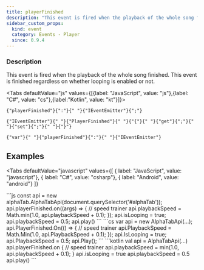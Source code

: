 ```yaml
---
title: playerFinished
description: "This event is fired when the playback of the whole song finished."
sidebar_custom_props:
  kind: event
  category: Events - Player
  since: 0.9.4
---
```



<SinceBadge since="0.9.4" />

### Description
This event is fired when the playback of the whole song finished. This event is finished regardless on whether looping is enabled or not.

<Tabs defaultValue="js" values={[{label: "JavaScript", value: "js"},{label: "C#", value: "cs"},{label:"Kotlin", value: "kt"}]}>
<TabItem value="js">
<div className="codeBlockContainer"><div className="codeBlockContent"><pre className="codeBlock"><code className="codeBlockLines" style={{"color":"#393A34","backgroundColor":"#f6f8fa"}}><span style={{"color":"#36acaa"}}>{"playerFinished"}</span><span style={{"color":"#393A34"}}>{":"}</span><span style={{"color":"#393A34","backgroundColor":"#f6f8fa"}}>{" "}</span><Link style={{"color":"#36acaa"}} to={"/docs/reference/types/ieventemitter/"}>{"IEventEmitter"}</Link><span style={{"color":"#393A34"}}>{";"}</span></code></pre></div></div>
</TabItem>
<TabItem value="cs">
<div className="codeBlockContainer"><div className="codeBlockContent"><pre className="codeBlock"><code className="codeBlockLines" style={{"color":"#393A34","backgroundColor":"#f6f8fa"}}><Link style={{"color":"#36acaa"}} to={"/docs/reference/types/ieventemitter/"}>{"IEventEmitter"}</Link><span style={{"color":"#393A34","backgroundColor":"#f6f8fa"}}>{" "}</span><span style={{"color":"#36acaa"}}>{"PlayerFinished"}</span><span style={{"color":"#393A34","backgroundColor":"#f6f8fa"}}>{" "}</span><span style={{"color":"#393A34"}}>{"{"}</span><span style={{"color":"#393A34","backgroundColor":"#f6f8fa"}}>{" "}</span><span style={{"color":"#00009f"}}>{"get"}</span><span style={{"color":"#393A34"}}>{";"}</span><span style={{"color":"#393A34","backgroundColor":"#f6f8fa"}}>{" "}</span><span style={{"color":"#00009f"}}>{"set"}</span><span style={{"color":"#393A34"}}>{";"}</span><span style={{"color":"#393A34","backgroundColor":"#f6f8fa"}}>{" "}</span><span style={{"color":"#393A34"}}>{"}"}</span></code></pre></div></div>
</TabItem>
<TabItem value="kt">
<div className="codeBlockContainer"><div className="codeBlockContent"><pre className="codeBlock"><code className="codeBlockLines" style={{"color":"#393A34","backgroundColor":"#f6f8fa"}}><span style={{"color":"#00009f"}}>{"var"}</span><span style={{"color":"#393A34","backgroundColor":"#f6f8fa"}}>{" "}</span><span style={{"color":"#36acaa"}}>{"playerFinished"}</span><span style={{"color":"#393A34"}}>{":"}</span><span style={{"color":"#393A34","backgroundColor":"#f6f8fa"}}>{" "}</span><Link style={{"color":"#36acaa"}} to={"/docs/reference/types/ieventemitter/"}>{"IEventEmitter"}</Link></code></pre></div></div>
</TabItem>
</Tabs>


## Examples

<Tabs
    defaultValue="javascript"
    values={[
      { label: "JavaScript", value: "javascript"},
      { label: "C#", value: "csharp"},
      { label: "Android", value: "android"}
    ]}
>
<TabItem value="javascript">
```js
const api = new alphaTab.AlphaTabApi(document.querySelector('#alphaTab'));
api.playerFinished.on((args) => {
    // speed trainer
    api.playbackSpeed = Math.min(1.0, api.playbackSpeed + 0.1);
});
api.isLooping = true;
api.playbackSpeed = 0.5;
api.play()
```
</TabItem>
<TabItem value="csharp">
```cs
var api = new AlphaTabApi<MyControl>(...);
api.PlayerFinished.On(() =>
{
    // speed trainer
    api.PlaybackSpeed = Math.Min(1.0, api.PlaybackSpeed + 0.1);
});
api.IsLooping = true;
api.PlaybackSpeed = 0.5;
api.Play();
```
</TabItem>
<TabItem value="android">
```kotlin
val api = AlphaTabApi<MyControl>(...)
api.playerFinished.on {
    // speed trainer
    api.playbackSpeed = min(1.0, api.playbackSpeed + 0.1);
}
api.isLooping = true
api.playbackSpeed = 0.5
api.play()
```
</TabItem>
</Tabs>
